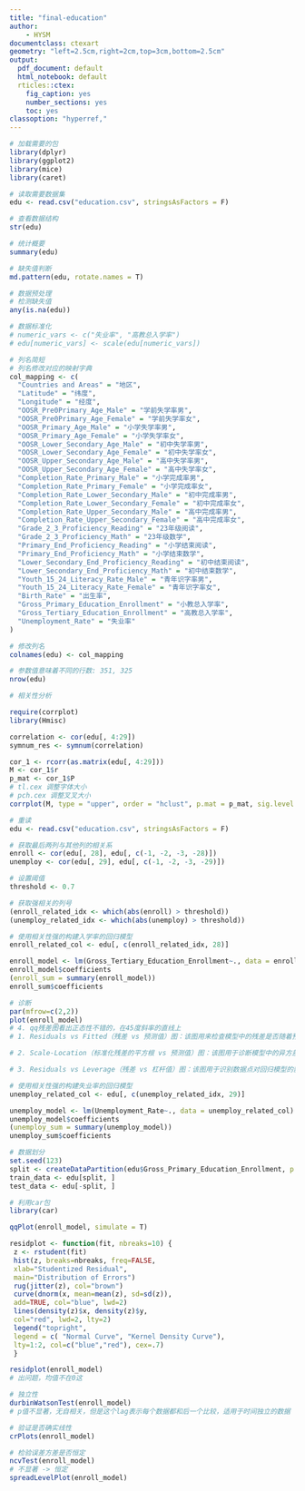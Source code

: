 ```yaml
---
title: "final-education"
author:
    - HYSM
documentclass: ctexart
geometry: "left=2.5cm,right=2cm,top=3cm,bottom=2.5cm"
output:
  pdf_document: default
  html_notebook: default
  rticles::ctex:
    fig_caption: yes
    number_sections: yes
    toc: yes
classoption: "hyperref,"
---
```

```r
# 加载需要的包
library(dplyr)
library(ggplot2)
library(mice)
library(caret)

# 读取需要数据集
edu <- read.csv("education.csv", stringsAsFactors = F)

# 查看数据结构
str(edu)
```
```r
# 统计概要
summary(edu)
```
```r
# 缺失值判断
md.pattern(edu, rotate.names = T)
```
```r
# 数据预处理
# 检测缺失值
any(is.na(edu))
```
```r
# 数据标准化
# numeric_vars <- c("失业率", "高教总入学率")
# edu[numeric_vars] <- scale(edu[numeric_vars])

# 列名简短
# 列名修改对应的映射字典
col_mapping <- c(
  "Countries and Areas" = "地区",
  "Latitude" = "纬度",
  "Longitude" = "经度",
  "OOSR_Pre0Primary_Age_Male" = "学前失学率男",
  "OOSR_Pre0Primary_Age_Female" = "学前失学率女",
  "OOSR_Primary_Age_Male" = "小学失学率男",
  "OOSR_Primary_Age_Female" = "小学失学率女",
  "OOSR_Lower_Secondary_Age_Male" = "初中失学率男",
  "OOSR_Lower_Secondary_Age_Female" = "初中失学率女",
  "OOSR_Upper_Secondary_Age_Male" = "高中失学率男",
  "OOSR_Upper_Secondary_Age_Female" = "高中失学率女",
  "Completion_Rate_Primary_Male" = "小学完成率男",
  "Completion_Rate_Primary_Female" = "小学完成率女",
  "Completion_Rate_Lower_Secondary_Male" = "初中完成率男",
  "Completion_Rate_Lower_Secondary_Female" = "初中完成率女",
  "Completion_Rate_Upper_Secondary_Male" = "高中完成率男",
  "Completion_Rate_Upper_Secondary_Female" = "高中完成率女",
  "Grade_2_3_Proficiency_Reading" = "23年级阅读",
  "Grade_2_3_Proficiency_Math" = "23年级数学",
  "Primary_End_Proficiency_Reading" = "小学结束阅读",
  "Primary_End_Proficiency_Math" = "小学结束数学",
  "Lower_Secondary_End_Proficiency_Reading" = "初中结束阅读",
  "Lower_Secondary_End_Proficiency_Math" = "初中结束数学",
  "Youth_15_24_Literacy_Rate_Male" = "青年识字率男",
  "Youth_15_24_Literacy_Rate_Female" = "青年识字率女",
  "Birth_Rate" = "出生率",
  "Gross_Primary_Education_Enrollment" = "小教总入学率",
  "Gross_Tertiary_Education_Enrollment" = "高教总入学率",
  "Unemployment_Rate" = "失业率"
)

# 修改列名
colnames(edu) <- col_mapping

```
```r
# 参数值意味着不同的行数: 351, 325
nrow(edu)
```

```r
# 相关性分析

require(corrplot)
library(Hmisc)

correlation <- cor(edu[, 4:29])
symnum_res <- symnum(correlation)

cor_1 <- rcorr(as.matrix(edu[, 4:29]))
M <- cor_1$r
p_mat <- cor_1$P
# tl.cex 调整字体大小
# pch.cex 调整叉叉大小
corrplot(M, type = "upper", order = "hclust", p.mat = p_mat, sig.level = 0.01, tl.cex = 0.7, pch.cex = 0.7)
```

```r
# 重读
edu <- read.csv("education.csv", stringsAsFactors = F)
```


```r

# 获取最后两列与其他列的相关系
enroll <- cor(edu[, 28], edu[, c(-1, -2, -3, -28)])
unemploy <- cor(edu[, 29], edu[, c(-1, -2, -3, -29)])

# 设置阈值
threshold <- 0.7

# 获取强相关的列号
(enroll_related_idx <- which(abs(enroll) > threshold))
(unemploy_related_idx <- which(abs(unemploy) > threshold))
```
```r
# 使用相关性强的构建入学率的回归模型
enroll_related_col <- edu[, c(enroll_related_idx, 28)]

enroll_model <- lm(Gross_Tertiary_Education_Enrollment~., data = enroll_related_col)
enroll_model$coefficients
(enroll_sum = summary(enroll_model))
enroll_sum$coefficients
```
```r
# 诊断
par(mfrow=c(2,2))
plot(enroll_model) 
# 4. qq残差图看出正态性不错的，在45度斜率的直线上
# 1. Residuals vs Fitted（残差 vs 预测值）图：该图用来检查模型中的残差是否随着预测值的增加而呈现出某种模式或系统性的变化。如果残差在预测值上呈现出随机分布、无明显模式和规律，那么模型的拟合效果通常是良好的。不过，如果在图中发现明显的曲线形状、漏斗形状或者其他规律性模式，那可能意味着模型存在问题（如非线性关系、异方差性等）。

# 2. Scale-Location（标准化残差的平方根 vs 预测值）图：该图用于诊断模型中的异方差性（即残差方差是否与预测值相关）。如果图中标准化残差的平方根在预测值上呈现出随机分布、无明显模式和规律，那么可以认为模型满足异方差性的假设。然而，如果图中出现明显的漏斗形状、梯形形状或其他模式，那可能表示模型存在异方差性，需要进一步调整模型。

# 3. Residuals vs Leverage（残差 vs 杠杆值）图：该图用于识别数据点对回归模型的影响程度。在该图中，残差表示误差的大小，杠杆值表示数据点在自变量空间中的相对位置。如果数据点在图中具有高杠杆值，同时对应着较大的残差，那可能是一个“高杠杆点”或“杠杆杆点”，需进一步分析这些点是否对回归系数估计产生较大影响。
```

```r
# 使用相关性强的构建失业率的回归模型
unemploy_related_col <- edu[, c(unemploy_related_idx, 29)]

unemploy_model <- lm(Unemployment_Rate~., data = unemploy_related_col)
unemploy_model$coefficients
(unemploy_sum = summary(unemploy_model))
unemploy_sum$coefficients
```
```r
# 数据划分
set.seed(123)
split <- createDataPartition(edu$Gross_Primary_Education_Enrollment, p = 0.7, list = F)
train_data <- edu[split, ]
test_data <- edu[-split, ]
```
```r
# 利用car包
library(car)
```
```r
qqPlot(enroll_model, simulate = T)
```
```r
residplot <- function(fit, nbreaks=10) {
 z <- rstudent(fit)
 hist(z, breaks=nbreaks, freq=FALSE,
 xlab="Studentized Residual",
 main="Distribution of Errors")
 rug(jitter(z), col="brown")
 curve(dnorm(x, mean=mean(z), sd=sd(z)),
 add=TRUE, col="blue", lwd=2)
 lines(density(z)$x, density(z)$y,
 col="red", lwd=2, lty=2)
 legend("topright",
 legend = c( "Normal Curve", "Kernel Density Curve"),
 lty=1:2, col=c("blue","red"), cex=.7)
 }
```
```r
residplot(enroll_model)
# 出问题，均值不在0这
```

```r
# 独立性
durbinWatsonTest(enroll_model)
# p值不显著，无自相关，但是这个lag表示每个数据都和后一个比较，适用于时间独立的数据
```

```r
# 验证是否确实线性
crPlots(enroll_model)
```
```r
# 检验误差方差是否恒定
ncvTest(enroll_model)
# 不显著 -> 恒定
spreadLevelPlot(enroll_model)
```

